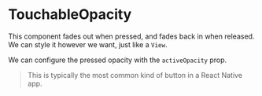 
# TouchableOpacity

This component fades out when pressed, and fades back in when released. We can style it however we want, just like a `View`.

We can configure the pressed opacity with the `activeOpacity` prop.

> This is typically the most common kind of button in a React Native app.

<Example code={touchableOpacity} />
